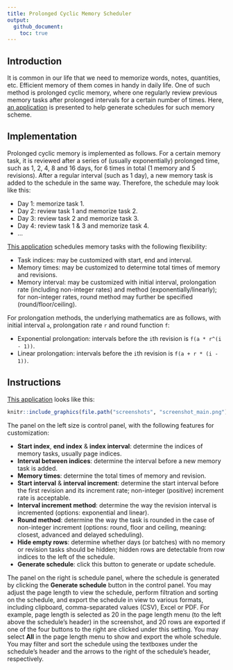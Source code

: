 ```yaml
---
title: Prolonged Cyclic Memory Scheduler
output:
  github_document:
    toc: true
---
```


## Introduction

It is common in our life that we need to memorize words, notes, quantities, etc. Efficient memory of them comes in handy in daily life. One of such method is prolonged cyclic memory, where one regularly review previous memory tasks after prolonged intervals for a certain number of times. Here, [an application](https://zxr6.shinyapps.io/prolong_cyclic_scheduler/) is presented to help generate schedules for such memory scheme.

## Implementation

Prolonged cyclic memory is implemented as follows. For a certain memory task, it is reviewed after a series of (usually exponentially) prolonged time, such as 1, 2, 4, 8 and 16 days, for 6 times in total (1 memory and 5 revisions). After a regular interval (such as 1 day), a new memory task is added to the schedule in the same way. Therefore, the schedule may look like this:

* Day 1: memorize task 1.
* Day 2: review task 1 and memorize task 2.
* Day 3: review task 2 and memorize task 3.
* Day 4: review task 1 & 3 and memorize task 4.
* ...

[This application](https://zxr6.shinyapps.io/prolong_cyclic_scheduler/) schedules memory tasks with the following flexibility:

* Task indices: may be customized with start, end and interval.
* Memory times: may be customized to determine total times of memory and revisions.
* Memory interval: may be customized with initial interval, prolongation rate (including non-integer rates) and method (exponentially/linearly); for non-integer rates, round method may further be specified (round/floor/ceiling).

For prolongation methods, the underlying mathematics are as follows, with initial interval `a`, prolongation rate `r` and round function `f`:

* Exponential prolongation: intervals before the `i`th revision is `f(a * r^(i - 1))`.
* Linear prolongation: intervals before the `i`th revision is `f(a + r * (i - 1))`.

## Instructions

[This application](https://zxr6.shinyapps.io/prolong_cyclic_scheduler/) looks like this:

```r
knitr::include_graphics(file.path("screenshots", "screenshot_main.png"))
```

The panel on the left size is control panel, with the following features for customization:

* **Start index**, **end index** & **index interval**: determine the indices of memory tasks, usually page indices.
* **Interval between indices**: determine the interval before a new memory task is added.
* **Memory times**: determine the total times of memory and revision.
* **Start interval** & **interval increment**: determine the start interval before the first revision and its increment rate; non-integer (positive) increment rate is acceptable.
* **Interval increment method**: determine the way the revision interval is incremented (options: exponential and linear).
* **Round method**: determine the way the task is rounded in the case of non-integer increment (options: round, floor and ceiling, meaning: closest, advanced and delayed scheduling).
* **Hide empty rows**: determine whether days (or batches) with no memory or revision tasks should be hidden; hidden rows are detectable from row indices to the left of the schedule.
* **Generate schedule**: click this button to generate or update schedule.

The panel on the right is schedule panel, where the schedule is generated by clicking the **Generate schedule** button in the control panel. You may adjust the page length to view the schedule, perform filtration and sorting on the schedule, and export the schedule in view to various formats, including clipboard, comma-separated values (CSV), Excel or PDF. For example, page length is selected as 20 in the page length menu (to the left above the schedule's header) in the screenshot, and 20 rows are exported if one of the four buttons to the right are clicked under this setting. You may select **All** in the page length menu to show and export the whole schedule. You may filter and sort the schedule using the textboxes under the schedule's header and the arrows to the right of the schedule's header, respectively.
